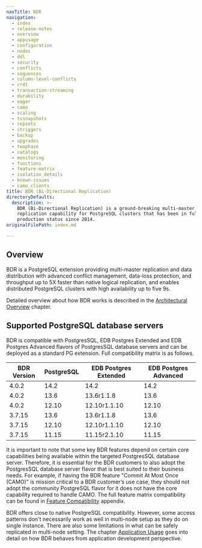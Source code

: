 ```yaml
---
navTitle: BDR
navigation:
  - index
  - release-notes
  - overview
  - appusage
  - configuration
  - nodes
  - ddl
  - security
  - conflicts
  - sequences
  - column-level-conflicts
  - crdt
  - transaction-streaming
  - durability
  - eager
  - camo
  - scaling
  - tssnapshots
  - repsets
  - striggers
  - backup
  - upgrades
  - twophase
  - catalogs
  - monitoring
  - functions
  - feature-matrix
  - isolation_details
  - known-issues
  - camo_clients
title: BDR (Bi-Directional Replication)
directoryDefaults:
  description: >-
    BDR (Bi-Directional Replication) is a ground-breaking multi-master
    replication capability for PostgreSQL clusters that has been in full
    production status since 2014.
originalFilePath: index.md

---
```


## Overview

BDR is a PostgreSQL extension providing multi-master replication and data
distribution with advanced conflict management, data-loss protection, and
throughput up to 5X faster than native logical replication, and enables
distributed PostgreSQL clusters with high availability up to five 9s.

Detailed overview about how BDR works is described in the
[Architectural Overview](overview) chapter.

## Supported PostgreSQL database servers

BDR is compatible with PostgresSQL, EDB Postgres Extended and EDB Postgres
Advanced flavors of PostgresSQL database servers and can be deployed as a
standard PG extension. Full compatibility matrix is as follows.

| BDR Version | PostgreSQL | EDB Postgres Extended | EDB Postgres Advanced |
| ----------- | ---------- | --------------------- | --------------------- |
| 4.0.2       | 14.2       | 14.2                  | 14.2                  |
| 4.0.2       | 13.6       | 13.6r1.1.8            | 13.6                  |
| 4.0.2       | 12.10      | 12.10r1.1.10          | 12.10                 |
| 3.7.15      | 13.6       | 13.6r1.1.8            | 13.6                  |
| 3.7.15      | 12.10      | 12.10r1.1.10          | 12.10                 |
| 3.7.15      | 11.15      | 11.15r2.1.10          | 11.15                 |

It is important to note that some key BDR features depend on certain core
capabilities being available within the targeted PostgresSQL database server.
Therefore, it is essential for the BDR customers to also adopt the PostgresSQL
database server flavor that is best suited to their business needs.  For
example, if having the BDR feature "Commit At Most Once (CAMO)" is mission
critical to a BDR customer’s use case, they should not adopt the community
PostgreSQL flavor for it does not have the core capability required to handle
CAMO. The full feature matrix compatibility can be found in
[Feature Compatibility](feature-matrix) appendix.

BDR offers close to native PostgreSQL compatibility. However, some access
patterns don't necessarily work as well in multi-node setup as they do on
single instance. There are also some limitations in what can be safely
replicated in multi-node setting. The chapter [Application Usage](appusage)
goes into detail on how BDR behaves from application development perspective.
